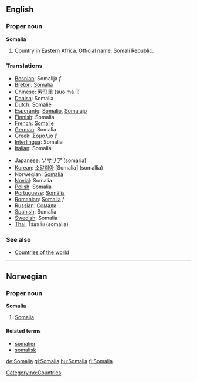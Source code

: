 ==English==

===Proper noun===
'''Somalia'''

# Country in Eastern Africa. Official name: Somali Republic.
===Translations===
{{top}}
*[[Bosnian]]: Somalija ''f''
*[[Breton]]: [[Somalia]]
*[[Chinese]]: [[索马里]] (suǒ mǎ lǐ)
*[[Danish]]: Somalia
*[[Dutch]]: [[Somalië]]
*[[Esperanto]]: [[Somalio]], [[Somalujo]]
*[[Finnish]]: Somalia
*[[French]]: [[Somalie]]
*[[German]]: Somalia
*[[Greek]]: [[Σομαλία]] ''f''
*[[Interlingua]]: Somalia
*[[Italian]]: Somalia
{{mid}}
*[[Japanese]]: [[ソマリア]] (somaria)
*[[Korean]]: [[소말리아]] [Somalia] (somallia)
*Norwegian: [[#Norwegian|Somalia]]
*[[Novial]]: Somalia
*[[Polish]]: Somalia
*[[Portuguese]]: [[Somália]]
*[[Romanian]]: [[Somalia]] ''f''
*[[Russian]]: [[Сомали]]
*[[Spanish]]: Somalia
*[[Swedish]]: Somalia
*[[Thai]]: โซมาเลีย (somalia)
{{bottom}}

===See also===
* [[Countries of the world]]

----
==Norwegian==
===Proper noun===
[[Category:no:Countries]]
'''Somalia'''
#[[#English|Somalia]]
====Related terms====
*[[somalier]]
*[[somalisk]]

[[de:Somalia]]
[[gl:Somalia]]
[[hu:Somalia]]
[[fi:Somalia]]